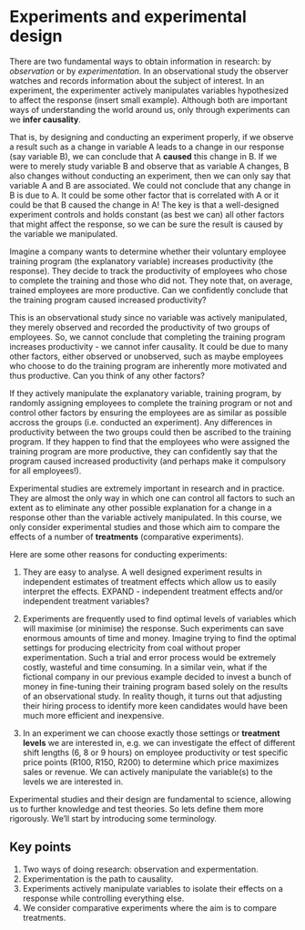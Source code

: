 # Experiments and experimental design

There are two fundamental ways to obtain information in research: by *observation* or by *experimentation*. In an observational study the observer watches and records information about the subject of interest. In an experiment, the experimenter actively manipulates variables hypothesized to affect the response (insert small example). Although both are important ways of understanding the world around us, only through experiments can we **infer causality**.

That is, by designing and conducting an experiment properly, if we observe a result such as a change in variable A leads to a change in our response (say variable B), we can conclude that A **caused** this change in B. If we were to merely study variable B and observe that as variable A changes, B also changes without conducting an experiment, then we can only say that variable A and B are associated. We could not conclude that any change in B is due to A. It could be some other factor that is correlated with A or it could be that B caused the change in A! The key is that a well-designed experiment controls and holds constant (as best we can) all other factors that might affect the response, so we can be sure the result is caused by the variable we manipulated.

Imagine a company wants to determine whether their voluntary employee training program (the explanatory variable) increases productivity (the response). They decide to track the productivity of employees who chose to complete the training and those who did not. They note that, on average, trained employees are more productive. Can we confidently conclude that the training program caused increased productivity?

This is an observational study since no variable was actively manipulated, they merely observed and recorded the productivity of two groups of employees. So, we cannot conclude that completing the training program increases productivity - we cannot infer causality. It could be due to many other factors, either observed or unobserved, such as maybe employees who choose to do the training program are inherently more motivated and thus productive. Can you think of any other factors?

If they actively manipulate the explanatory variable, training program, by randomly assigning employees to complete the training program or not and control other factors by ensuring the employees are as similar as possible accross the groups (i.e. conducted an experiment). Any differences in productivity between the two groups could then be ascribed to the training program. If they happen to find that the employees who were assigned the training program are more productive, they can confidently say that the program caused increased productivity (and perhaps make it compulsory for all employees!).

Experimental studies are extremely important in research and in practice. They are almost the only way in which one can control all factors to such an extent as to eliminate any other possible explanation for a change in a response other than the variable actively manipulated. In this course, we only consider experimental studies and those which aim to compare the effects of a number of **treatments** (comparative experiments).

Here are some other reasons for conducting experiments:

1.  They are easy to analyse. A well designed experiment results in independent estimates of treatment effects which allow us to easily interpret the effects. EXPAND - independent treatment effects and/or independent treatment variables?

2.  Experiments are frequently used to find optimal levels of variables which will maximise (or minimise) the response. Such experiments can save enormous amounts of time and money. Imagine trying to find the optimal settings for producing electricity from coal without proper experimentation. Such a trial and error process would be extremely costly, wasteful and time consuming. In a similar vein, what if the fictional company in our previous example decided to invest a bunch of money in fine-tuning their training program based solely on the results of an observational study. In reality though, it turns out that adjusting their hiring process to identify more keen candidates would have been much more efficient and inexpensive.

3.  In an experiment we can choose exactly those settings or **treatment levels** we are interested in, e.g. we can investigate the effect of different shift lengths (6, 8 or 9 hours) on employee productivity or test specific price points (R100, R150, R200) to determine which price maximizes sales or revenue. We can actively manipulate the variable(s) to the levels we are interested in.

Experimental studies and their design are fundamental to science, allowing us to further knowledge and test theories. So lets define them more rigorously. We'll start by introducing some terminology.

## Key points {.unnumbered}

1. Two ways of doing research: observation and expermentation. 
2. Experimentation is the path to causality.
3. Experiments actively manipulate variables to isolate their effects on a response while controlling everything else. 
4. We consider comparative experiments where the aim is to compare treatments. 
